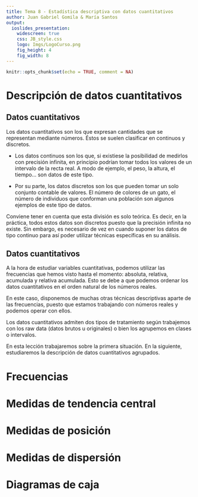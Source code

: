 ```yaml
---
title: Tema 8 - Estadística descriptiva con datos cuantitativos
author: Juan Gabriel Gomila & María Santos
output: 
  ioslides_presentation:
    widescreen: true
    css: JB_style.css
    logo: Imgs/LogoCurso.png
    fig_height: 4
    fig_width: 8
---
```


```r
knitr::opts_chunk$set(echo = TRUE, comment = NA)
```

# Descripción de datos cuantitativos

## Datos cuantitativos

Los <l class = "definition">datos cuantitativos</l> son los que expresan cantidades que se representan mediante números. Éstos se suelen clasificar en continuos y discretos.

- Los <l class = "definition">datos continuos</l> son los que, si existiese la posibilidad de medirlos con precisión infinita, en principio podrían tomar todos los valores de un intervalo de la recta real. A modo de ejemplo, el peso, la altura, el tiempo... son datos de este tipo.

- Por su parte, los <l class = "definition">datos discretos</l> son los que pueden tomar un solo conjunto contable de valores. El número de colores de un gato, el número de individuos que conforman una población son algunos ejemplos de este tipo de datos.

Conviene tener en cuenta que esta división es solo teórica. Es decir, en la práctica, todos estos datos son discretos puesto que la precisión infinita no existe. Sin embargo, es necesario de vez en cuando suponer los datos de tipo continuo para así poder utilizar técnicas específicas en su análisis.


## Datos cuantitativos

A la hora de estudiar <l class = "definition">variables cuantitativas</l>, podemos utilizar las frecuencias que hemos visto hasta el momento: absoluta, relativa, acumulada y relativa acumulada. Esto se debe a que podemos ordenar los datos cuantitativos en el orden natural de los números reales.

En este caso, disponemos de muchas otras técnicas descriptivas aparte de las frecuencias, puesto que estamos trabajando con números reales y podemos operar con ellos. 

Los datos cuantitativos admiten dos tipos de tratamiento según trabajemos con los <l class = "definition">raw data</l> (datos brutos u originales) o bien los agrupemos en clases o intervalos. 

En esta lección trabajaremos sobre la primera situación. En la siguiente, estudiaremos la descripción de datos cuantitativos agrupados. 

# Frecuencias

# Medidas de tendencia central

# Medidas de posición

# Medidas de dispersión

# Diagramas de caja

